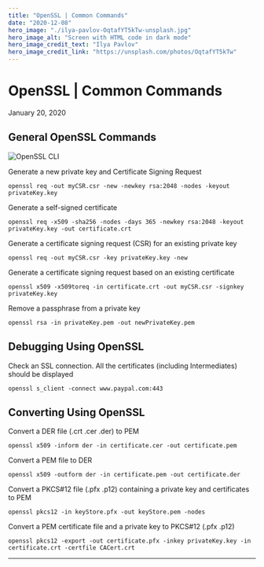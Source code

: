 ```yaml
---
title: "OpenSSL | Common Commands"
date: "2020-12-08"
hero_image: "./ilya-pavlov-OqtafYT5kTw-unsplash.jpg"
hero_image_alt: "Screen with HTML code in dark mode"
hero_image_credit_text: "Ilya Pavlov"
hero_image_credit_link: "https://unsplash.com/photos/OqtafYT5kTw"
---
```


OpenSSL | Common Commands
=========================

January 20, 2020

General OpenSSL Commands
------------------------

![OpenSSL CLI](/img/opensslimage.png "openssl help")

Generate a new private key and Certificate Signing Request

    openssl req -out myCSR.csr -new -newkey rsa:2048 -nodes -keyout privateKey.key

Generate a self-signed certificate

    openssl req -x509 -sha256 -nodes -days 365 -newkey rsa:2048 -keyout privateKey.key -out certificate.crt

Generate a certificate signing request (CSR) for an existing private key

    openssl req -out myCSR.csr -key privateKey.key -new

Generate a certificate signing request based on an existing certificate

    openssl x509 -x509toreq -in certificate.crt -out myCSR.csr -signkey privateKey.key

Remove a passphrase from a private key

    openssl rsa -in privateKey.pem -out newPrivateKey.pem

Debugging Using OpenSSL
-----------------------

Check an SSL connection. All the certificates (including Intermediates) should be displayed

    openssl s_client -connect www.paypal.com:443

Converting Using OpenSSL
------------------------

Convert a DER file (.crt .cer .der) to PEM

    openssl x509 -inform der -in certificate.cer -out certificate.pem

Convert a PEM file to DER

    openssl x509 -outform der -in certificate.pem -out certificate.der

Convert a PKCS#12 file (.pfx .p12) containing a private key and certificates to PEM

    openssl pkcs12 -in keyStore.pfx -out keyStore.pem -nodes

Convert a PEM certificate file and a private key to PKCS#12 (.pfx .p12)

    openssl pkcs12 -export -out certificate.pfx -inkey privateKey.key -in certificate.crt -certfile CACert.crt

* * *

